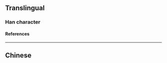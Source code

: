 {{also|敵}}
{{character info}}
==Translingual==

===Han character===
{{Han char|rn=66|rad=攴|as=06|sn=10|four=|canj=HROK,XHROK|ids=⿰舌攵}}

====References====
{{Han ref|kx=1007.050|hdz=52943.020|uh=654C}}

----

==Chinese==
{{zh-see|敵}}